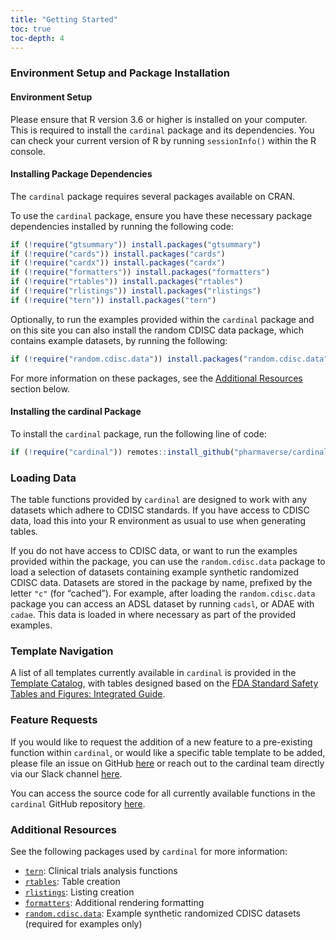 ```yaml
---
title: "Getting Started"
toc: true
toc-depth: 4
---
```


### Environment Setup and Package Installation

#### Environment Setup

Please ensure that R version 3.6 or higher is installed on your computer. This is required to install the `cardinal` package and its dependencies. You can check your current version of R by running `sessionInfo()` within the R console.

#### Installing Package Dependencies

The `cardinal` package requires several packages available on CRAN.

To use the `cardinal` package, ensure you have these necessary package dependencies installed by running the following code:

```r
if (!require("gtsummary")) install.packages("gtsummary")
if (!require("cards")) install.packages("cards")
if (!require("cardx")) install.packages("cardx")
if (!require("formatters")) install.packages("formatters")
if (!require("rtables")) install.packages("rtables")
if (!require("rlistings")) install.packages("rlistings")
if (!require("tern")) install.packages("tern")
```

Optionally, to run the examples provided within the `cardinal` package and on this site you can also install the random CDISC data package, which contains example datasets, by running the following:

```r
if (!require("random.cdisc.data")) install.packages("random.cdisc.data")
```

For more information on these packages, see the [Additional Resources](#additional-resources) section below.

#### Installing the cardinal Package

To install the `cardinal` package, run the following line of code:

```r
if (!require("cardinal")) remotes::install_github("pharmaverse/cardinal")
```

### Loading Data

The table functions provided by `cardinal` are designed to work with any datasets which adhere to CDISC standards. If you have access to CDISC data, load this into your R environment as usual to use when generating tables.

If you do not have access to CDISC data, or want to run the examples provided within the package, you can use the `random.cdisc.data` package to load a selection of datasets containing example synthetic randomized CDISC data. Datasets are stored in the package by name, prefixed by the letter `"c"` (for "cached"). For example, after loading the `random.cdisc.data` package you can access an ADSL dataset by running `cadsl`, or ADAE with `cadae`. This data is loaded in where necessary as part of the provided examples.

### Template Navigation

A list of all templates currently available in `cardinal` is provided in the [Template Catalog](index-catalog.qmd), with tables designed based on the [FDA Standard Safety Tables and Figures: Integrated Guide](https://downloads.regulations.gov/FDA-2022-N-1961-0046/attachment_1.pdf).

### Feature Requests

If you would like to request the addition of a new feature to a pre-existing function within `cardinal`, or would like a specific table template to be added, please file an issue on GitHub [here](https://github.com/pharmaverse/cardinal/issues) or reach out to the cardinal team directly via our Slack channel [here](https://app.slack.com/client/T028PB489D3/C04MQS12MND).

You can access the source code for all currently available functions in the `cardinal` GitHub repository [here](https://github.com/pharmaverse/cardinal/tree/main/R).

### Additional Resources {#additional-resources}

See the following packages used by `cardinal` for more information:

-   [`tern`](https://insightsengineering.github.io/tern): Clinical trials analysis functions
-   [`rtables`](https://insightsengineering.github.io/rtables): Table creation
-   [`rlistings`](https://insightsengineering.github.io/rlistings): Listing creation
-   [`formatters`](https://insightsengineering.github.io/formatters): Additional rendering formatting
-   [`random.cdisc.data`](https://insightsengineering.github.io/random.cdisc.data): Example synthetic randomized CDISC datasets (required for examples only)

